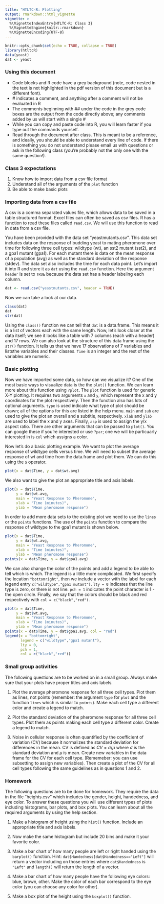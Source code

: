 ```yaml
---
title: "HTLTC-R: Plotting"
output: rmarkdown::html_vignette
vignette: >
  %\VignetteIndexEntry{HTLTC-R: Class 3}
  %\VignetteEngine{knitr::rmarkdown}
  %\VignetteEncoding{UTF-8}
---
```


```r
knitr::opts_chunk$set(echo = TRUE, collapse = TRUE)
library(htltcR)
data(yeast)
dat <- yeast
```

### Using this document

* Code blocks and R code have a grey background (note, code nested in the text is not highlighted in the pdf version of this document but is a different font).
* \# indicates a comment, and anything after a comment will not be evaluated in R
* The comments beginning with \#\# under the code in the grey code boxes are the output from the code directly above; any comments added by us will start with a single \#
* While you can copy and paste code into R, you will learn faster if you type out the commands yourself. 
* Read through the document after class. This is meant to be a reference, and ideally, you should be able to understand every line of code. If there is something you do not understand please email us with questions or ask in the following class (you're probably not the only one with the same question!). 

### Class 3 expectations
1. Know how to import data from a csv file format
2. Understand all of the arguments of the `plot` function
3. Be able to make basic plots 

### Importing data from a csv file 

A csv is a comma separated values file, which allows data to be saved in a table structured format. Excel files can often be saved as csv files. R has a function to read these files called `read.csv`. We will use this function to read in data from a csv file.

You have been provided with the data set "yeastmutants.csv". This data set includes data on the response of budding yeast to mating pheromone over time for following three cell types: wildtype (wt), an sst2 mutant (sst2), and a gpa1 mutant (gpa1). For each mutant there is data on the mean response of a population (avg) as well as the standard deviation of the response (stdev). The data set also includes the time for each data point. Let's import it into R and store it as `dat` using the `read.csv` function. Here the argument `header` is set to `TRUE` because the data set has a header labeling each column. 

```r
dat <- read.csv("yeastmutants.csv", header = TRUE)
```

Now we can take a look at our data.
 
```r
class(dat)
dat
str(dat)
```

Using the `class()` function we can tell that `dat` is a data.frame. This means it is a list of vectors each with the same length. Now, let's look closer at the data itself; we see it looks like a table with 7 columns (each with a header) and 17 rows. We can also look at the structure of this data frame using the `str()` function. It tells us that we have 17 observations of 7 variables and liststhe variables and their classes. `Time` is an integer and the rest of the variables are numeric.

### Basic plotting

Now we have imported some data, so how can we visualize it? One of the most basic ways to visualize data is the the `plot()` function. We can learn more about this function using `?plot`. The `plot` function is used for generic X-Y plotting. It requires two arguments `x` and `y`, which represent the x and y coordinates for the plot respectively. Then the function also has lots of optional arguments. `type` is used indicate what type of plot should be drawn; all of the options for this are listed in the help menu. `main` and `sub` are used to give the plot an overall and a subtitle, respectively. `xlab` and `ylab` are used to label the x and y axes. Finally, `asp` is used to assign the y/x aspect ratio. There are other arguments that can be passed to `plot()`. You can google these if you're interested or use `?par`; one we will be particuarly interested in is `col` which assigns a color. 

Now let's do a basic plotting example. We want to plot the average response of wildtype cells versus time. We will need to subset the average response of wt and time from the data.frame and plot them. We can do this using the `$` operator. 

```r
plot(x = dat$Time, y = dat$wt.avg)
```

\pagebreak
We also want to give the plot an appropriate title and axis labels.

```r
plot(x = dat$Time, 
     y = dat$wt.avg, 
     main = "Yeast Response to Pheromone", 
     xlab = "Time (minutes)", 
     ylab = "Mean pheromone response")
```

\pagebreak
In order to add more data sets to the existing plot we need to use the `lines` or the `points` functions. The use of the `points` function to compare the response of wildtype to the gpa1 mutant is shown below. 

```r
plot(x = dat$Time, 
     y = dat$wt.avg, 
     main = "Yeast Response to Pheromone", 
     xlab = "Time (minutes)", 
     ylab = "Mean pheromone response")
points(x = dat$Time, y = dat$gpa1.avg)
```

We can also change the color of the points and add a legend to be able to tell which is which. The legend is a little more complicated. We first specify the location `"bottomright"`, then we include a vector with the label for each legend entry `c("wildtype","gpa1 mutant")`. `lty = 0` indicates that the line type is zero, or there is not line. `pch = 1` indicates the point character is 1 - the open circle. Finally, we say that the colors should be black and red respectively with `col = c("black","red")`. 

```r
plot(x = dat$Time, 
     y = dat$wt.avg, 
     main = "Yeast Response to Pheromone", 
     xlab = "Time (minutes)", 
     ylab = "Mean pheromone response")
points(x = dat$Time, y = dat$gpa1.avg, col = "red")
legend(x = "bottomright", 
       legend = c("wildtype","gpa1 mutant"), 
       lty = 0, 
       pch = 1, 
       col = c("black","red"))
```

### Small group activities

The following questions are to be worked on in a small group. Always make sure that your plots have proper titles and axis labels. 

1. Plot the average pheromone response for all three cell types. Plot them as lines, not points (remember: the argument `type` for `plot` and the function `lines` which is similar to `points`). Make each cell type a different color and create a legend to match. 

2. Plot the standard deviation of the pheromone response for all three cell types. Plot them as points making each cell type a different color. Create a legend to match.

3. Noise in cellular response is often quantified by the coefficient of variation (CV) because it normalizes the standard deviation for differences in the mean. CV is defined as $CV=\sigma/\mu$ where $\sigma$ is the standard deviation and $\mu$ is mean. Create new variables in the data frame for the CV for each cell type. (Rememeber: you can use subsetting to assign new variables). Then create a plot of the CV for all cell types following the same guidelines as in questions 1 and 2.

\pagebreak

### Homework
The following questions are to be done for homework. They require the data in the file "heights.csv" which includes the gender, height, handedness, and eye color. To answer these questions you will use different types of plots including histograms, bar plots, and box plots. You can learn about all the required arguments by using the help section. 

1. Make a histogram of height using the `hist()` function. Include an appropriate title and axis labels.

2. Now make the same histogram but include 20 bins and make it your favorite color. 

3. Make a bar chart of how many people are left or right handed using the `barplot()` function. Hint: `dat$Handedness[dat$Handedness=="Left"]` will return a vector including on those entries where `dat$Handedness` is `"Left"` and `length()` will return the length of a vector. 

4. Make a bar chart of how many people have the following eye colors: blue, brown, other. Make the color of each bar correspond to the eye color (you can choose any color for other). 

5. Make a box plot of the height using the `boxplot()` function. 